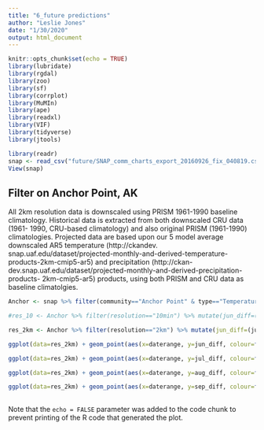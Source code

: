 ```yaml
---
title: "6_future predictions"
author: "Leslie Jones"
date: "1/30/2020"
output: html_document
---
```


```r
knitr::opts_chunk$set(echo = TRUE)
library(lubridate)
library(rgdal)
library(zoo)
library(sf)
library(corrplot)
library(MuMIn)
library(ape)
library(readxl)
library(VIF)
library(tidyverse)
library(jtools)

library(readr)
snap <- read_csv("future/SNAP_comm_charts_export_20160926_fix_040819.csv")
View(snap)
```

## Filter on Anchor Point, AK
All 2km resolution data is downscaled using PRISM 1961-1990 baseline climatology.
Historical data is extracted from both downscaled CRU data (1961-
1990, CRU-based climatology) and also original PRISM (1961-1990) climatologies. Projected data are
based upon our 5 model average downscaled AR5 temperature (http://ckandev.
snap.uaf.edu/dataset/projected-monthly-and-derived-temperature-products-2km-cmip5-ar5) and
precipitation (http://ckan-dev.snap.uaf.edu/dataset/projected-monthly-and-derived-precipitation-products-
2km-cmip5-ar5) products, using both PRISM and CRU data as baseline climatolgies.

```r
Anchor <- snap %>% filter(community=="Anchor Point" & type=="Temperature") %>% select(community, type, daterange, scenario,resolution, junMean, julMean,  augMean, sepMean) 

#res_10 <- Anchor %>% filter(resolution=="10min") %>% mutate(jun_diff=(junMean- 9.4), jul_diff=(julMean-11.7), #aug_diff=(augMean-11.5), sep_diff=(sepMean-8.3))

res_2km <- Anchor %>% filter(resolution=="2km") %>% mutate(jun_diff=(junMean-10.0), jul_diff=(julMean-12.2), aug_diff=(augMean-11.9), sep_diff=(sepMean-8.5))

ggplot(data=res_2km) + geom_point(aes(x=daterange, y=jun_diff, colour=factor(scenario))) +theme(axis.text.x = element_text(angle = 45))

ggplot(data=res_2km) + geom_point(aes(x=daterange, y=jul_diff, colour=factor(scenario))) +theme(axis.text.x = element_text(angle = 45))

ggplot(data=res_2km) + geom_point(aes(x=daterange, y=aug_diff, colour=factor(scenario))) +theme(axis.text.x = element_text(angle = 45))

ggplot(data=res_2km) + geom_point(aes(x=daterange, y=sep_diff, colour=factor(scenario))) +theme(axis.text.x = element_text(angle = 45))
                                                                                    
```


Note that the `echo = FALSE` parameter was added to the code chunk to prevent printing of the R code that generated the plot.
